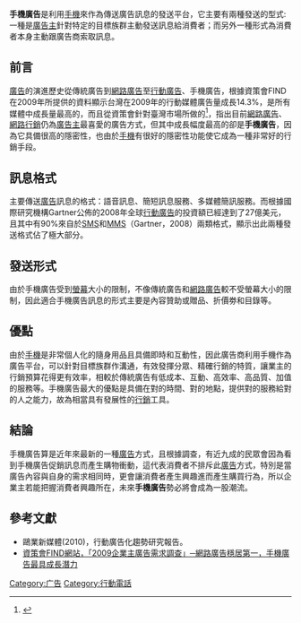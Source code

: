 {{多個問題|
{{refimprove|time=2019-07-15T05:58:55+00:00}}
{{Review}}
{{POV|time=2014-12-17T02:43:44+00:00}}
}}
{{網路行銷}}
'''手機廣告'''是利用[[手機|手機]]來作為傳送廣告訊息的發送平台，它主要有兩種發送的型式:一種是[[廣告主|廣告主]]針對特定的目標族群主動發送訊息給消費者；而另外一種形式為消費者本身主動跟廣告商索取訊息。

==前言==
[[廣告|廣告]]的演進歷史從傳統廣告到[[網路廣告|網路廣告]]至[[行動廣告|行動廣告]]、手機廣告，根據資策會FIND在2009年所提供的資料顯示台灣在2009年的行動媒體廣告量成長14.3%，是所有媒體中成長量最高的，而且從資策會針對臺灣市場所做的<ref>{{Cite web |url=http://www.find.org.tw/find/home.aspx?page=many&id=232%2F2009 |title=企業主廣告需求調查 |accessdate=2020-10-10 |archive-date=2007-10-20 |archive-url=https://web.archive.org/web/20071020045751/http://www.find.org.tw/find/home.aspx?page=many |dead-url=yes }}</ref>，指出目前[[網路廣告|網路廣告]]、[[網路行銷|網路行銷]]仍為[[廣告主|廣告主]]最喜愛的廣告方式，但其中成長幅度最高的卻是'''手機廣告'''，因為它具備很高的隱密性，也由於[[手機|手機]]有很好的隱密性功能使它成為一種非常好的行銷手段。

==訊息格式==
主要傳送[[廣告|廣告]]訊息的格式：語音訊息、簡短訊息服務、多媒體簡訊服務。而根據國際研究機構Gartner公佈的2008年全球[[行動廣告|行動廣告]]的投資額已經達到了27億美元，且其中有90%來自於[[短信|SMS]]和[[MMS|MMS]]（Gartner，2008）兩類格式，顯示出此兩種發送格式佔了極大部分。

==發送形式==
由於手機廣告受到[[螢幕|螢幕]]大小的限制，不像傳統廣告和[[網路廣告|網路廣告]]較不受螢幕大小的限制，因此適合手機廣告訊息的形式主要是內容贊助或贈品、折價劵和目錄等。

==優點==
由於[[手機|手機]]是非常個人化的隨身用品且具備即時和互動性，因此廣告商利用手機作為廣告平台，可以針對目標族群作溝通，有效發揮分眾、精確行銷的特質，讓業主的行銷預算花得更有效率，相較於傳統廣告有低成本、互動、高效率、高品質、加值的服務等。手機廣告最大的優點是具備在對的時間、對的地點，提供對的服務給對的人之能力，故為相當具有發展性的[[行銷|行銷]]工具。

==結論==
手機廣告算是近年來最新的一種[[廣告|廣告]]方式，且根據調查，有近九成的民眾會因為看到手機廣告促銷訊息而產生購物衝動，這代表消費者不排斥此[[廣告|廣告]]方式，特別是當廣告內容與自身的需求相同時，更會讓消費者產生興趣進而產生購買行為，所以企業主若能把握消費者興趣所在，未來'''手機廣告'''勢必將會成為一股潮流。

==參考文獻== 
{{reflist}}
*鷗業新媒體(2010)，行動廣告化趨勢研究報告。
*[https://web.archive.org/web/20071020045751/http://www.find.org.tw/find/home.aspx?page=many 資策會FIND網站，「2009企業主廣告需求調查」─網路廣告穩居第一，手機廣告最具成長潛力]
{{移动电话}}
[[Category:广告|Category:广告]]
[[Category:行動電話|Category:行動電話]]